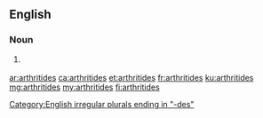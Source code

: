 ==English==

===Noun===
{{head|en|plural}}

# {{context|medicine|lang=en}} {{plural of|arthritis|lang=en}}

[[Category:English irregular plurals ending in "-des"]]

[[ar:arthritides]]
[[ca:arthritides]]
[[et:arthritides]]
[[fr:arthritides]]
[[ku:arthritides]]
[[mg:arthritides]]
[[my:arthritides]]
[[fi:arthritides]]